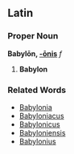 ==Latin==
===Proper Noun===
'''Babylōn, [[Wiktionary Appendix:Latin third declension|-ōnis]]''' ''f''

#'''Babylon'''
===Related Words===
*[[Babylonia]]
*[[Babyloniacus]]
*[[Babylonicus]]
*[[Babyloniensis]]
*[[Babylonius]]
